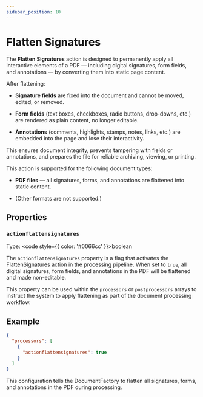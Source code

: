 ```yaml
---
sidebar_position: 10
---
```


# Flatten Signatures

The **Flatten Signatures** action is designed to permanently apply all interactive elements of a PDF — including digital
signatures, form fields, and annotations — by converting them into static page content.

After flattening:

- **Signature fields** are fixed into the document and cannot be moved, edited, or removed.

- **Form fields** (text boxes, checkboxes, radio buttons, drop-downs, etc.) are rendered as plain content, no longer editable.

- **Annotations** (comments, highlights, stamps, notes, links, etc.) are embedded into the page and lose their interactivity.

This ensures document integrity, prevents tampering with fields or annotations, and prepares the file for reliable archiving, viewing, or printing.

This action is supported for the following document types:

- **PDF files** — all signatures, forms, and annotations are flattened into static content.

- (Other formats are not supported.)

## Properties

### `actionflattensignatures`

Type: <code style={{ color: '#0066cc' }}>boolean</code>

The `actionflattensignatures` property is a flag that activates the FlattenSignatures action in the processing pipeline.
When set to `true`, all digital signatures, form fields, and annotations in the PDF will be flattened and made non-editable.

This property can be used within the `processors` or `postprocessors` arrays to instruct the system to apply flattening
as part of the document processing workflow.

## Example

```json title="pipeline.json"
{
  "processors": [
    {
      "actionflattensignatures": true
    }
  ]
}
```
This configuration tells the DocumentFactory to flatten all signatures, forms, and annotations in the PDF during processing.
